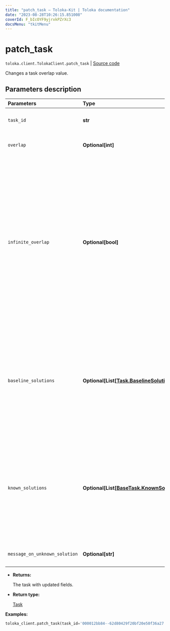```yaml
---
title: "patch_task — Toloka-Kit | Toloka documentation"
date: "2023-08-28T10:26:15.851008"
coverId: F_bIcOYF9yjrxkPZrXc3
docsMenu: "tkitMenu"
---
```


# patch_task

`toloka.client.TolokaClient.patch_task` | [Source code](https://github.com/Toloka/toloka-kit/blob/v1.2.1/src/client/__init__.py#L2594)

Changes a task overlap value.

## Parameters description

| Parameters | Type | Description |
| :----------| :----| :-----------|
`task_id`|**str**|<p>The ID of the task.</p>
`overlap`|**Optional\[int\]**|<p>The new overlap value.</p>
`infinite_overlap`|**Optional\[bool\]**|<ul> <li>`True` — The task is assigned to all Tolokers. It is usually set for training and control tasks.</li> <li>`False` — An overlap value specified for the task or for the pool is used.</li> </ul> <p>Default value: `False`.</p>
`baseline_solutions`|**Optional\[List\[[Task.BaselineSolution](/docs/toloka-kit/reference/toloka.client.task.Task.BaselineSolution)\]\]**|<p>Preliminary responses for dynamic overlap and aggregation of results by a skill. They are used to calculate a confidence level of the first responses from Tolokers.</p>
`known_solutions`|**Optional\[List\[[BaseTask.KnownSolution](/docs/toloka-kit/reference/toloka.client.task.BaseTask.KnownSolution)\]\]**|<p>A list of all responses considered correct. It is used with control and training tasks. If there are several output fields, then you must specify all their correct combinations.</p>
`message_on_unknown_solution`|**Optional\[str\]**|<p>A hint used in training tasks.</p>

* **Returns:**

  The task with updated fields.

* **Return type:**

  [Task](/docs/toloka-kit/reference/toloka.client.task.Task)

**Examples:**

```python
toloka_client.patch_task(task_id='000012bb84--62d80429f20bf20e50f36a27', overlap=5)
```